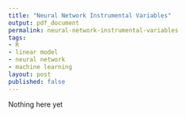 ```yaml
---
title: "Neural Network Instrumental Variables"
output: pdf_document
permalink: neural-network-instrumental-variables
tags:
- R
- linear model
- neural network
- machine learning
layout: post
published: false
---
```


Nothing here yet
